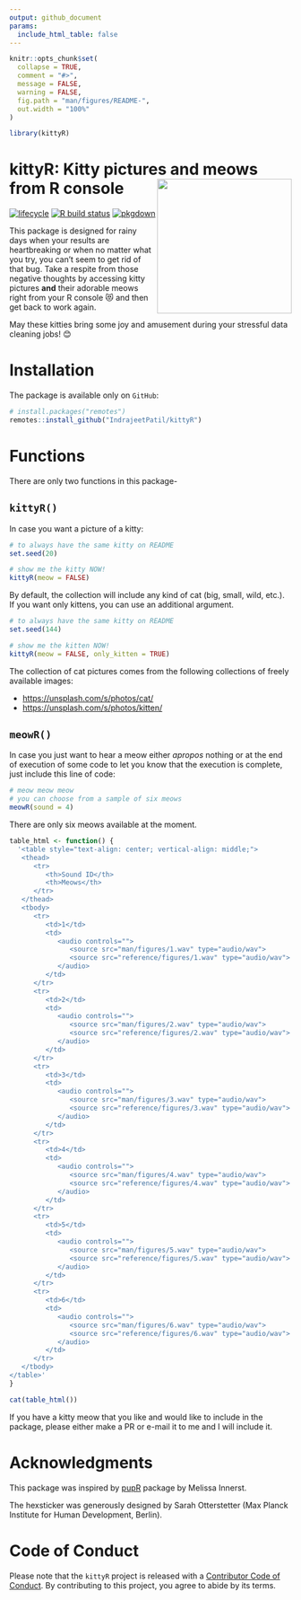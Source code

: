 ```yaml
---
output: github_document
params:
  include_html_table: false
---
```


<!-- Don't knit this file! Run `readme_renderer.R` instead -->

```r
knitr::opts_chunk$set(
  collapse = TRUE,
  comment = "#>",
  message = FALSE,
  warning = FALSE,
  fig.path = "man/figures/README-",
  out.width = "100%"
)

library(kittyR)
```

# kittyR: Kitty pictures and meows from R console <img src="man/figures/logo.png" align="right" width="240" />

[![lifecycle](https://img.shields.io/badge/lifecycle-retired-orange.svg)](https://lifecycle.r-lib.org/articles/stages.html)
[![R build status](https://github.com/IndrajeetPatil/kittyR/workflows/R-CMD-check/badge.svg)](https://github.com/IndrajeetPatil/kittyR)
[![pkgdown](https://github.com/IndrajeetPatil/kittyR/workflows/pkgdown/badge.svg)](https://github.com/IndrajeetPatil/kittyR/actions)

This package is designed for rainy days when your results are heartbreaking or
when no matter what you try, you can't seem to get rid of that bug. Take a
respite from those negative thoughts by accessing kitty pictures **and** their
adorable meows right from your R console 😻 and then get back to work again.

May these kitties bring some joy and amusement during your stressful data
cleaning jobs! 😊

# Installation

The package is available only on `GitHub`:

```r
# install.packages("remotes")
remotes::install_github("IndrajeetPatil/kittyR")
```

# Functions

There are only two functions in this package-

## `kittyR()`

In case you want a picture of a kitty:

```r
# to always have the same kitty on README
set.seed(20)

# show me the kitty NOW!
kittyR(meow = FALSE)
```

By default, the collection will include any kind of cat (big, small, wild,
etc.). If you want only kittens, you can use an additional argument.

```r
# to always have the same kitty on README
set.seed(144)

# show me the kitten NOW!
kittyR(meow = FALSE, only_kitten = TRUE)
```

The collection of cat pictures comes from the following collections of freely
available images:

  - <https://unsplash.com/s/photos/cat/>
  - <https://unsplash.com/s/photos/kitten/>

## `meowR()`

In case you just want to hear a meow either *apropos* nothing or at the end of
execution of some code to let you know that the execution is complete, just
include this line of code:

```r
# meow meow meow
# you can choose from a sample of six meows
meowR(sound = 4)
```

There are only six meows available at the moment.

```r
table_html <- function() {
  '<table style="text-align: center; vertical-align: middle;">
   <thead>
      <tr>
         <th>Sound ID</th>
         <th>Meows</th>
      </tr>
   </thead>
   <tbody>
      <tr>
         <td>1</td>
         <td>
            <audio controls="">
               <source src="man/figures/1.wav" type="audio/wav">
               <source src="reference/figures/1.wav" type="audio/wav">
            </audio>
         </td>
      </tr>
      <tr>
         <td>2</td>
         <td>
            <audio controls="">
               <source src="man/figures/2.wav" type="audio/wav">
               <source src="reference/figures/2.wav" type="audio/wav">
            </audio>
         </td>
      </tr>
      <tr>
         <td>3</td>
         <td>
            <audio controls="">
               <source src="man/figures/3.wav" type="audio/wav">
               <source src="reference/figures/3.wav" type="audio/wav">
            </audio>
         </td>
      </tr>
      <tr>
         <td>4</td>
         <td>
            <audio controls="">
               <source src="man/figures/4.wav" type="audio/wav">
               <source src="reference/figures/4.wav" type="audio/wav">
            </audio>
         </td>
      </tr>
      <tr>
         <td>5</td>
         <td>
            <audio controls="">
               <source src="man/figures/5.wav" type="audio/wav">
               <source src="reference/figures/5.wav" type="audio/wav">
            </audio>
         </td>
      </tr>
      <tr>
         <td>6</td>
         <td>
            <audio controls="">
               <source src="man/figures/6.wav" type="audio/wav">
               <source src="reference/figures/6.wav" type="audio/wav">
            </audio>
         </td>
      </tr>
   </tbody>
</table>'
}
```

```r
cat(table_html())
```

If you have a kitty meow that you like and would like to include in the package,
please either make a PR or e-mail it to me and I will include it.

# Acknowledgments

This package was inspired by [pupR](https://github.com/melissanjohnson/pupR)
package by Melissa Innerst.

The hexsticker was generously designed by Sarah Otterstetter (Max Planck
Institute for Human Development, Berlin).

# Code of Conduct

Please note that the `kittyR` project is released with a [Contributor Code of Conduct](https://contributor-covenant.org/version/2/0/CODE_OF_CONDUCT.html).
By contributing to this project, you agree to abide by its terms.
